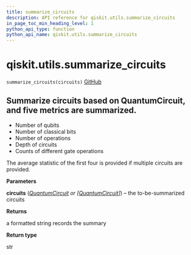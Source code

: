 ```yaml
---
title: summarize_circuits
description: API reference for qiskit.utils.summarize_circuits
in_page_toc_min_heading_level: 1
python_api_type: function
python_api_name: qiskit.utils.summarize_circuits
---
```


# qiskit.utils.summarize\_circuits

<span id="qiskit.utils.summarize_circuits" />

`summarize_circuits(circuits)` [GitHub](https://github.com/qiskit/qiskit/tree/stable/0.23/qiskit/utils/circuit_utils.py "view source code")

## Summarize circuits based on QuantumCircuit, and five metrics are summarized.

*   Number of qubits
*   Number of classical bits
*   Number of operations
*   Depth of circuits
*   Counts of different gate operations

The average statistic of the first four is provided if multiple circuits are provided.

**Parameters**

**circuits** ([*QuantumCircuit*](qiskit.circuit.QuantumCircuit "qiskit.circuit.QuantumCircuit") *or \[*[*QuantumCircuit*](qiskit.circuit.QuantumCircuit "qiskit.circuit.QuantumCircuit")*]*) – the to-be-summarized circuits

**Returns**

a formatted string records the summary

**Return type**

str

